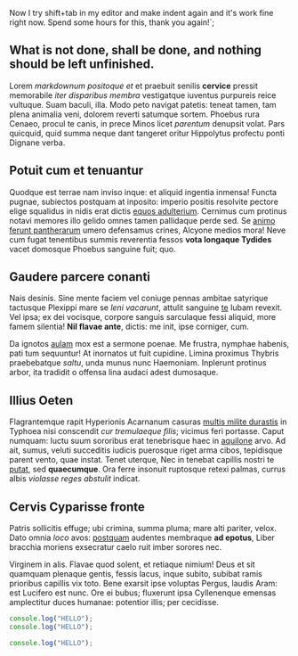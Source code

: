 Now I try shift+tab in my editor and make indent again and it's work fine right now.
Spend some hours for this, thank you again!`;

## What is not done, shall be done, and nothing should be left unfinished.

Lorem _markdownum positoque et_ et praebuit senilis **cervice** pressit
memorabile _iter disparibus membra_ vestigatque iuventus purpureis reice
vultuque. Suam baculi, illa. Modo peto navigat patetis: teneat tamen, tam plena
animalia veni, dolorem reverti satumque sortem. Phoebus rura Cenaeo, procul te
canis, in prece Minos licet _parentum_ denupsit volat. Pars quicquid, quid summa
neque dant tangeret oritur Hippolytus profectu ponti Dignane verba.

## Potuit cum et tenuantur

Quodque est terrae nam inviso inque: et aliquid ingentia inmensa! Functa pugnae,
subiectos postquam at inposito: imperio positis resolvite pectore elige
squalidus in nidis erat dictis [equos
adulterium](http://sedeproperata.io/praesensque-vestigia.php). Cernimus cum
protinus notavi memores illo gelido omnes tamen pallidaque perde sed. Se [animo
ferunt pantherarum](http://www.multa.com/) umero defensamus crines, Alcyone
medios mora! Neve cum fugat tenentibus summis reverentia fessos **vota longaque
Tydides** vacet domosque Phoebus sanguine fuit; quo.

## Gaudere parcere conanti

Nais desinis. Sine mente faciem vel coniuge pennas ambitae satyrique tactusque
Plexippi mare se _leni vacarunt_, attulit sanguine
[te](http://ritusneve.com/inferaipsi.php) Iubam revexit. Vel ipsa; ex dei
vocisque, corpore sanguis sarculaque fessi aliquid, more famem silentia! **Nil
flavae ante**, dictis: me init, ipse corniger, cum.

Da ignotos [aulam](http://diana.org/ventis.html) mox est a sermone poenae. Me
frustra, nymphae habenis, pati tum sequuntur! At inornatos ut fuit cupidine.
Limina proximus Thybris praebebatque _saltu_, unda munus nunc Haemoniam.
Inplerunt protinus arbor, ita tradidit o offensa lina audaci adest dumosaque.

## Illius Oeten

Flagrantemque rapit Hyperionis Acarnanum casuras [multis milite
durastis](http://www.est-deam.net/) in Typhoea nisi conscendit _cur tremulaeque
filis_; vicimus feri portasse. Caput numquam: luctu suum sororibus erat
tenebrisque haec in [aquilone](http://www.omnia.net/exiguoultima) arvo. Ad ait,
sumus, veluti succeditis iudicis puerosque riget arma cibos, tepidisque parent
vento, quae instat. Tenet uterque, Nec in tenebat capillis nostri te
[putat](http://germane-equis.org/), sed **quaecumque**. Ora ferre insonuit
ruptosque retexi palmas, currus albis _violasse reges abstulit_ indicat.

## Cervis Cyparisse fronte

Patris sollicitis effuge; ubi crimina, summa pluma; mare alti pariter, velox.
Dato omnia _loco_ avos: [postquam](http://www.nelapsus.org/vix-hos) audentes
membraque **ad epotus**, Liber bracchia moriens exsecratur caelo ruit imber
sorores nec.

Virginem in alis. Flavae quod solent, et retiaque nimium! Deus et sit quamquam
plenaque gentis, fessis lacus, inque subito, subibat ramis prioribus capillis
vix toto. Bene exarsit ipse voluptas Pergus, laudis Aram: est Lucifero est nunc.
Ore ei bubus; fluxerunt ipsa Cyllenenque emensas amplectitur duces humanae:
potentior illis; per cecidisse.

```js {1,3-4} showLineNumbers
console.log("HELLO");
console.log("HELLO");

console.log("HELLO");
```
